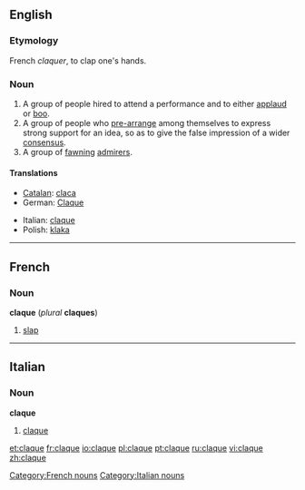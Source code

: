 ==English==

===Etymology===
French ''claquer'', to clap one's hands.

===Noun===
{{en-noun}}

# A group of people hired to attend a performance and to either [[applaud]] or [[boo]].
# A group of people who [[pre-arrange]] among themselves to express strong support for an idea, so as to give the false impression of a wider [[consensus]].
# A group of [[fawning]] [[admirer]]s.

====Translations====
{{trans-top|people hired to applaud or boo}}
* [[Catalan]]: [[claca]] {{f}}
* German: [[Claque]] {{f}}
{{trans-mid}}
* Italian: [[claque#Italian|claque]] {{f}}
* Polish: [[klaka]] {{f}}
{{trans-bottom}}

----

==French==

===Noun===
'''claque'''  {{f}} (''plural'' '''claques''')

# [[slap#English|slap]]

[[Category:French nouns]]

----

==Italian==

===Noun===
'''claque'''  {{f}} {{inv}}

# [[claque#English|claque]]

[[Category:Italian nouns]]

[[et:claque]]
[[fr:claque]]
[[io:claque]]
[[pl:claque]]
[[pt:claque]]
[[ru:claque]]
[[vi:claque]]
[[zh:claque]]